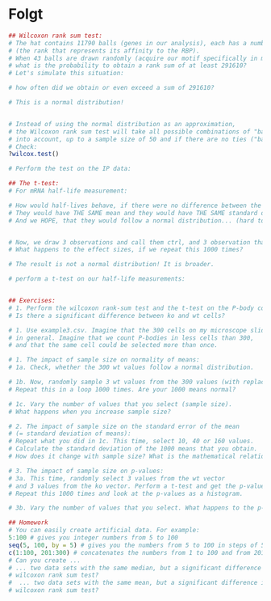 # Folgt {#day4}

```r
## Wilcoxon rank sum test: 
# The hat contains 11790 balls (genes in our analysis), each has a number 
# (the rank that represents its affinity to the RBP). 
# When 43 balls are drawn randomly (acquire our motif specifically in mouse genes), 
# what is the probability to obtain a rank sum of at least 291610?
# Let's simulate this situation:

# how often did we obtain or even exceed a sum of 291610?

# This is a normal distribution!


# Instead of using the normal distribution as an approximation,
# the Wilcoxon rank sum test will take all possible combinations of "balls" (= ranks)
# into account, up to a sample size of 50 and if there are no ties ("balls" with the same rank)
# Check:
?wilcox.test()

# Perform the test on the IP data:

## The t-test:
# For mRNA half-life measurement:

# How would half-lives behave, if there were no difference between the two conditions?
# They would have THE SAME mean and they would have THE SAME standard deviation.
# And we HOPE, that they would follow a normal distribution... (hard to say from n = 3):


# Now, we draw 3 observations and call them ctrl, and 3 observation that we call kd.
# What happens to the effect sizes, if we repeat this 1000 times?

# The result is not a normal distribution! It is broader. 

# perform a t-test on our half-life measurements:


## Exercises:
# 1. Perform the wilcoxon rank-sum test and the t-test on the P-body counts in example3.csv.
# Is there a significant difference between ko and wt cells?

# 1. Use example3.csv. Imagine that the 300 cells on my microscope slide are perfectly representative for this cell type 
# in general. Imagine that we count P-bodies in less cells than 300, 
# and that the same cell could be selected more than once. 

# 1. The impact of sample size on normality of means:
# 1a. Check, whether the 300 wt values follow a normal distribution.

# 1b. Now, randomly sample 3 wt values from the 300 values (with replacement) and calculate the mean.
# Repeat this in a loop 1000 times. Are your 1000 means normal?

# 1c. Vary the number of values that you select (sample size). 
# What happens when you increase sample size? 

# 2. The impact of sample size on the standard error of the mean
# (= standard deviation of means):
# Repeat what you did in 1c. This time, select 10, 40 or 160 values.
# Calculate the standard deviation of the 1000 means that you obtain.
# How does it change with sample size? What is the mathematical relationship to sample size?

# 3. The impact of sample size on p-values: 
# 3a. This time, randomly select 3 values from the wt vector 
# and 3 values from the ko vector. Perform a t-test and get the p-value.
# Repeat this 1000 times and look at the p-values as a histogram.

# 3b. Vary the number of values that you select. What happens to the p-values?

## Homework
# You can easily create artificial data. For example:
5:100 # gives you integer numbers from 5 to 100
seq(5, 100, by = 5) # gives you the numbers from 5 to 100 in steps of 5
c(1:100, 201:300) # concatenates the numbers from 1 to 100 and from 201 to 300
# Can you create ...
# ... two data sets with the same median, but a significant difference if you perform a
# wilcoxon rank sum test?
#  ... two data sets with the same mean, but a significant difference if you perform a
# wilcoxon rank sum test?


```

